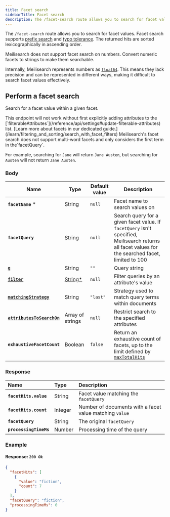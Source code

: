 ```yaml
---
title: Facet search
sidebarTitle: Facet search
description: The /facet-search route allows you to search for facet values.
---
```




The `/facet-search` route allows you to search for facet values. Facet search supports [prefix search](/learn/engine/prefix) and [typo tolerance](/learn/relevancy/typo_tolerance_settings). The returned hits are sorted lexicographically in ascending order.

<Note>
Meilisearch does not support facet search on numbers. Convert numeric facets to strings to make them searchable.

Internally, Meilisearch represents numbers as [`float64`](https://en.wikipedia.org/wiki/Double-precision_floating-point_format). This means they lack precision and can be represented in different ways, making it difficult to search facet values effectively.
</Note>

## Perform a facet search

Search for a facet value within a given facet.

<RouteHighlighter method="POST" path="/indexes/{index_uid}/facet-search" />

<Warning>
This endpoint will not work without first explicitly adding attributes to the [`filterableAttributes`](/reference/api/settings#update-filterable-attributes) list. [Learn more about facets in our dedicated guide.](/learn/filtering_and_sorting/search_with_facet_filters)
</Warning>

<Warning>
Meilisearch's facet search does not support multi-word facets and only considers the first term in the`facetQuery`.

For example, searching for `Jane` will return `Jane Austen`, but searching for `Austen` will not return `Jane Austen`.
</Warning>

### Body

| Name                                                                                                  | Type                                                                | Default value | Description                                                                                                                                        |
| ----------------------------------------------------------------------------------------------------- | ------------------------------------------------------------------- | ------------- | -------------------------------------------------------------------------------------------------------------------------------------------------- |
| **`facetName`** *                                                                                     | String                                                              | `null`        | Facet name to search values on                                                                                                                     |
| **`facetQuery`**                                                                                      | String                                                              | `null`        | Search query for a given facet value. If `facetQuery` isn't specified, Meilisearch returns all facet values for the searched facet, limited to 100 |
| **[`q`](/reference/api/search#query-q)**                                                              | String                                                              | `""`          | Query string                                                                                                                                       |
| **[`filter`](/reference/api/search#filter)**                                                          | [String*](/learn/filtering_and_sorting/filter_expression_reference) | `null`        | Filter queries by an attribute's value                                                                                                             |
| **[`matchingStrategy`](/reference/api/search#matching-strategy)**                                     | String                                                              | `"last"`        | Strategy used to match query terms within documents                                                                                                |
| **[`attributesToSearchOn`](/reference/api/search##customize-attributes-to-search-on-at-search-time)** | Array of strings                                                    | `null`        | Restrict search to the specified attributes                                                                                                        |
| **`exhaustiveFacetCount`**                                                                            | Boolean                                                             | `false`        | Return an exhaustive count of facets, up to the limit defined by [`maxTotalHits`](/reference/api/settings#pagination) |

### Response

| Name                   | Type    | Description                                             |
| :--------------------- | :------ | :------------------------------------------------------ |
| **`facetHits.value`**  | String  | Facet value matching the `facetQuery`                   |
| **`facetHits.count`**  | Integer | Number of documents with a facet value matching `value` |
| **`facetQuery`**       | String  | The original `facetQuery`                               |
| **`processingTimeMs`** | Number  | Processing time of the query                            |

### Example

<CodeSamplesFacetSearch1 />

#### Response: `200 Ok`

```json
{
  "facetHits": [
    {
      "value": "fiction",
      "count": 7
    }
  ],
  "facetQuery": "fiction",
  "processingTimeMs": 0
}
```
